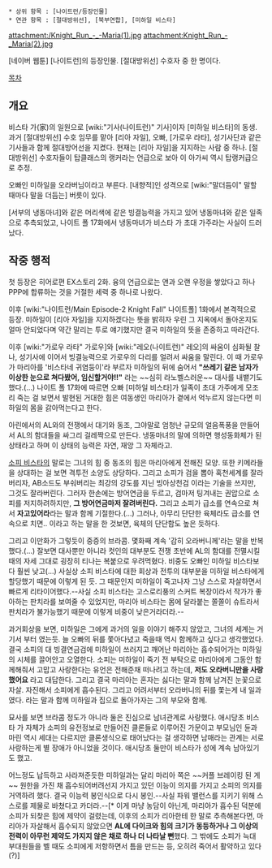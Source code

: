  * 상위 항목 : [나이트런/등장인물]
 * 연관 항목 : [절대방위선], [북부연합], [미하일 비스타]

attachment:/Knight_Run_-_-Maria(1).jpg  attachment:Knight_Run_-_Maria(2).jpg 

[네이버 웹툰] [나이트런]의 등장인물. [절대방위선] 수호자 중 한 명이다.

[[목차]]

== 개요 ==
비스타 가(家)의 일원으로 [wiki:"기사(나이트런)" 기사]이자 [미하일 비스타]의 동생. 과거 [절대방위선] 수호 임무를 맡아 [리아 자일], 오빠, [가로우 라타], 성기사단과 같은 기사들과 함께 절대방어선을 지켰다. 현재는 [리아 자일]을 지지하는 사람 중 하나. [절대방위선] 수호자들이 탑클래스의 랭커라는 언급으로 보아 이 아가씨 역시 탑랭커급으로 추정. 

오빠인 미하일을 오라버님이라고 부른다. [내향적]인 성격으로 [wiki:"말더듬이" 말할 때마다 말을 더듬는] 버릇이 있다. 

[서부의 냉동마녀]와 같은 머리색에 같은 빙결능력을 가지고 있어 냉동마녀와 같은 일족으로 추측되었고, 나이트 폴 17화에서 냉동마녀가 비스타 가 초대 가주라는 사실이 드러났다. 

== 작중 행적 ==
첫 등장은 히어로편 EX스토리 2화. 융의 언급으로는 앤과 오랜 우정을 쌓았다고 하나 PPP에 합류하는 것을 거절한 세력 중 하나로 나왔다.  

이후 [wiki:"나이트런/Main Episode-2 Knight Fall" 나이트폴] 1화에서 본격적으로 등장. 미하일이 [리아 자일]을 지지하겠다는 뜻을 밝히자 우린 그 지옥에서 돌아온지도 얼마 안되었다며 약간 말리는 투로 얘기했지만 결국 미하일의 뜻을 존중하고 따라간다.

이후 [wiki:"가로우 라타" 가로우]와 [wiki:"레오(나이트런)" 레오]의 싸움이 심화될 찰나, 성기사에 이어서 빙결능력으로 가로우의 다리를 얼려서 싸움을 말린다. 이 때 가로우가 마리아를 '비스타네 귀염둥이'라 부르자 미하일의 뒤에 숨어서 '''"쓰레기 같은 남자가 이상한 눈으로 쳐다봤어, 임신할거야!!"''' 라는 ~~심히 라노벨스러운~~ 대사를 내뱉기도 했다.(...) 나이트 폴 17화에 따르면 오빠 [미하일 비스타]가 일족이 초대 가주에게 모조리 죽는 걸 보면서 발현된 거대한 힘은 여동생인 마리아가 곁에서 억누르지 않는다면 미하일의 몸을 갉아먹는다고 한다.  

아린에서의 AL와의 전쟁에서 대기와 동조, 그야말로 엄청난 규모의 얼음폭풍을 만들어서 AL의 함대들을 싸그리 걸레짝으로 만든다. 냉동마녀의 말에 의하면 행성동화체가 된 상태라고 하며 이 상태의 능력은 자연, 재앙 그 자체라고. 

[[소피 비스타]]의 말로는 그녀의 힘 중 동조의 힘은 마리아에게 전해진 모양. 또한 키메라들을 상대하는 걸 보면 격투전 소양도 상당하다. 
그리고 소피가 검을 뽑아 혹천세계를 잘라버리자, AB소드도 부숴버리는 최강의 강도를 지닌 빙아상천검 이라는 기술을 쓰지만, 그것도 잘라버린다. 그러자 한손에는 방어연금을 두르고, 검마저 팅겨내는 권압으로 소피를 저지하려하지만, '''그 방어연금마저 잘려버린다.''' 그리고 소피가 급소를 연속으로 쳐서 '''자고있어라'''라는 말과 함께 기절한다.(...) 그러나, 아무리 단단한 육체라도 급소를 연속으로 치면.. 이라고 하는 말을 한 것보면, 육체의 단단함도 높은 듯하다.

그리고 이만화가 그렇듯이 중증의 브라콤. 몇화째 계속 '감히 오라버니께'라는 말을 반복했다.(...) 잘보면 대사뿐만 아니라 컷인의 대부분도 전쟁 초반에 AL의 함대를 전멸시킬 때의 자세 그대로 굉장히 티나는 복붙으로 우려먹혔다. 비중도 오빠인 미하일 비스타보다 훨씬 낮고(...) 사실상 소피 비스타에 대한 회상과 전투의 대부분을 미하일 비스타에게 할당했기 때문에 이렇게 된 듯. 그 때문인지 미하일이 죽고나자 그냥 스스로 자살하면서 빠르게 리타이어했다.--사실 소피 비스타는 고스로리풍의 스커트 복장이라서 작가가 좋아하는 판치라를 보여줄 수 있었지만, 마리아 비스타는 몸에 달라붙는 쫄쫄이 슈트라서 판치라가 불가능했기 때문에 이렇게 비중이 낮은거라더라.-- 

과거회상을 보면, 미하일은 그에게 과거의 일을 이야기 해주지 않았고, 그녀의 세계는 거기서 부터 였는듯. 늘 오빠의 뒤를 쫓아다녔고 죽을때 역시 함께하고 싶다고 생각했었다. 
결국 소피의 대 빙결연금검에 미하일이 쓰러지고 깨어난 마리아는 흡수되어가는 미하일의 시체를 끌어안고 오열한다. 소피는 미하일이 죽기 전 부탁으로 마리아에게 그동안 함께해줘서 고맙고 사랑한다는 유언은 전해준채 떠나려고 하는데, '''저도 오라버니만을 사랑했어요''' 라고 대답한다. 그리고 결국 마리아는 혼자는 싫다는 말과 함께 남겨진 눈꽃으로 자살. 자진해서 소피에게 흡수된다. 그리고 어려서부터 오라버니의 뒤를 쫓는게 내 일과였다. 라는 말과 함께 미하일과 집으로 돌아가자는 그의 부모와 함께.  

묘사를 보면 브라콤 정도가 아니라 둘은 진심으로 남녀관계로 사랑했다. 애시당초 비스타 가 자체가 소피의 유전정보로 만들어진 클론들로 이루어진 가문이고 부모님인 듄과 마린 역시 세대는 다르지만 클론생식으로 태어났다는 걸 생각하면 남매라는 관계는 서로 사랑하는게 별 장애가 아니었을 것이다. 애시당초 둘만이 비스타가 성에 계속 남아있기도 했고. 

어느정도 납득하고 사라져준듯한 미하일과는 달리 마리아 쪽은 ~~커플 브레이킹 된 게~~ 원한을 가진 채 흡수되어버려선지 가지고 있던 이능이 의지를 가지고 소피의 의지를 거역하려 했다. 결국 이능력 봉인식으로 다시 봉인.--사실 파워 밸런스를 지키기 위해 스스로를 제물로 바쳤다고 카더라.--[* 이게 마냥 농담이 아닌게, 마리아가 흡수된 덕분에 소피가 되찾은 힘에 제약이 걸렸는데, 이후의 소피가 리아한테 한 말로 추측해본다면, 마리아가 자살해서 흡수되지 않았으면 '''AL에 다이크와 힘의 크기가 동등하거나 그 이상의 전력이 아무런 제약도 가지지 않은 채로 하나 더 나타날 뻔'''했다. 그 밖에도 소피가 늑대 부대원들을 벨 때도 소피에게 저항하면서 틈을 만드는 등, 오히려 죽어서 활약하고 있다(?)]

